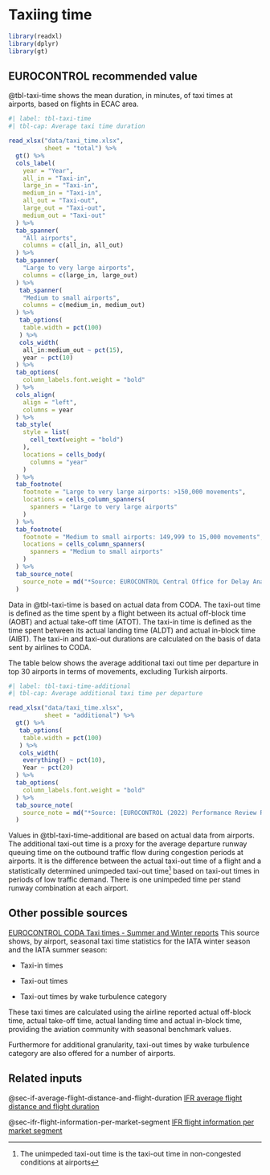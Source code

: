 # Taxiing time {#sec-taxiing-time}

```r
library(readxl)
library(dplyr)
library(gt)
```

## EUROCONTROL recommended value

@tbl-taxi-time shows the mean duration, in minutes, of taxi times at airports,
based on flights in ECAC area.

```r
#| label: tbl-taxi-time
#| tbl-cap: Average taxi time duration

read_xlsx("data/taxi_time.xlsx",
          sheet = "total") %>% 
  gt() %>% 
  cols_label(
    year = "Year",
    all_in = "Taxi-in",
    large_in = "Taxi-in",
    medium_in = "Taxi-in",
    all_out = "Taxi-out",
    large_out = "Taxi-out",
    medium_out = "Taxi-out"
  ) %>% 
  tab_spanner(
    "All airports",
    columns = c(all_in, all_out)
  ) %>% 
  tab_spanner(
    "Large to very large airports",
    columns = c(large_in, large_out)
  ) %>% 
   tab_spanner(
    "Medium to small airports",
    columns = c(medium_in, medium_out)
  ) %>% 
   tab_options(
    table.width = pct(100)
   ) %>% 
   cols_width(
    all_in:medium_out ~ pct(15),
    year ~ pct(10)
  ) %>% 
  tab_options(
    column_labels.font.weight = "bold"
  ) %>% 
  cols_align(
    align = "left",
    columns = year
  ) %>% 
  tab_style(
    style = list(
      cell_text(weight = "bold")
    ),
    locations = cells_body(
      columns = "year"
    )
  ) %>% 
  tab_footnote(
    footnote = "Large to very large airports: >150,000 movements",
    locations = cells_column_spanners(
      spanners = "Large to very large airports"
    )
  ) %>% 
  tab_footnote(
    footnote = "Medium to small airports: 149,999 to 15,000 movements",
    locations = cells_column_spanners(
      spanners = "Medium to small airports"
    )
  ) %>% 
  tab_source_note(
    source_note = md("*Source: EUROCONTROL Central Office for Delay Analysis (CODA)*")
  )
```

Data in @tbl-taxi-time is based on actual data from CODA. The taxi-out time is 
defined as the time spent by a flight between its actual off-block time (AOBT) 
and actual take-off time (ATOT). The taxi-in time is defined as the time spent
between its actual landing time (ALDT) and actual in-block time (AIBT). The 
taxi-in and taxi-out durations are calculated on the basis of data sent 
by airlines to CODA.

The table below shows the average additional taxi out time per departure in top 
30 airports in terms of movements, excluding Turkish airports.

```r
#| label: tbl-taxi-time-additional
#| tbl-cap: Average additional taxi time per departure

read_xlsx("data/taxi_time.xlsx",
          sheet = "additional") %>% 
  gt() %>% 
   tab_options(
    table.width = pct(100)
   ) %>% 
   cols_width(
    everything() ~ pct(10),
    Year ~ pct(20)
  ) %>% 
  tab_options(
    column_labels.font.weight = "bold"
  ) %>% 
  tab_source_note(
    source_note = md("*Source: [EUROCONTROL (2022) Performance Review Report (PRR 2021)](https://www.eurocontrol.int/publication/performance-review-report-prr-2021)*")
  )
```

Values in @tbl-taxi-time-additional are based on actual data from airports. The 
additional taxi-out time is a proxy for the average departure runway queuing 
time on the outbound traffic flow during congestion periods at airports. It is 
the difference between the actual taxi-out time of a flight and a statistically 
determined unimpeded taxi-out time^[The unimpeded taxi-out time is the taxi-out time in non-congested conditions at airports]
based on taxi-out times in periods of low traffic demand. There is one 
unimpeded time per stand runway combination at each airport.

## Other possible sources

[EUROCONTROL CODA Taxi times - Summer and Winter reports](https://www.eurocontrol.int/search?keywords=Taxi+times&sort_by=search_api_relevance)
This source shows, by airport, seasonal taxi time statistics for the IATA 
winter season and the IATA summer season:

* Taxi-in times

* Taxi-out times

* Taxi-out times by wake turbulence category

These taxi times are calculated using the airline reported actual off-block time,
actual take-off time, actual landing time and actual in-block time, providing 
the aviation community with seasonal benchmark values.

Furthermore for additional granularity, taxi-out times by wake turbulence 
category are also offered for a number of airports.

## Related inputs

@sec-if-average-flight-distance-and-flight-duration [IFR average flight distance and flight duration](#sec-if-average-flight-distance-and-flight-duration)

@sec-ifr-flight-information-per-market-segment [IFR flight information per market segment](#sec-ifr-flight-information-per-market-segment)


